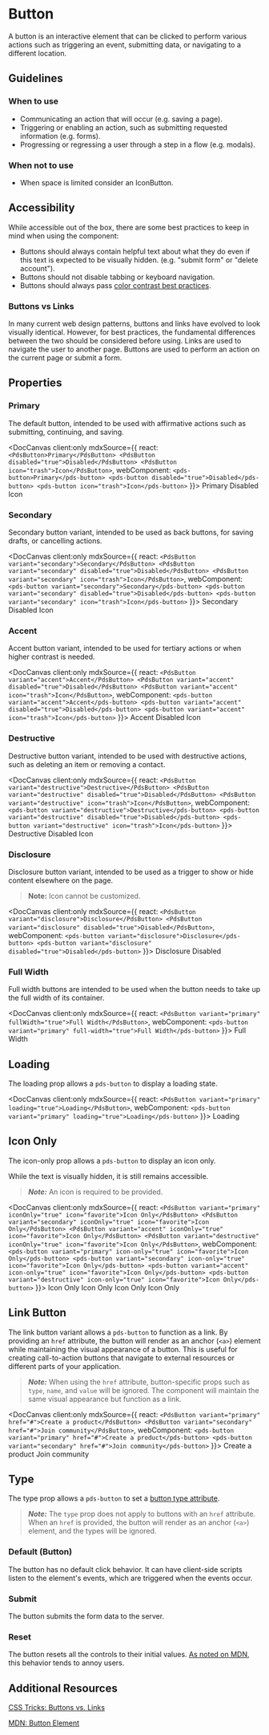 
# Button

A button is an interactive element that can be clicked to perform various actions such as triggering an event, submitting data, or navigating to a different location.

## Guidelines

### When to use

- Communicating an action that will occur (e.g. saving a page).
- Triggering or enabling an action, such as submitting requested information (e.g. forms).
- Progressing or regressing a user through a step in a flow (e.g. modals).

### When not to use
- When space is limited consider an IconButton.

## Accessibility

While accessible out of the box, there are some best practices to keep in mind when using the component:

- Buttons should always contain helpful text about what they do even if this text is expected to be visually hidden. (e.g. "submit form" or "delete account").
- Buttons should not disable tabbing or keyboard navigation.
- Buttons should always pass [color contrast best practices](https://www.w3.org/WAI/WCAG22/Understanding/contrast-minimum.html).

### Buttons vs Links

In many current web design patterns, buttons and links have evolved to look visually identical. However, for best practices, the fundamental differences between the two should be considered before using. Links are used to navigate the user to another page. Buttons are used to perform an action on the current page or submit a form.

## Properties

<DocArgsTable componentName="pds-button" docSource={components}/>

### Primary

The default button, intended to be used with affirmative actions such as submitting, continuing, and saving.

<DocCanvas client:only
  mdxSource={{
    react: `
    <PdsButton>Primary</PdsButton>
    <PdsButton disabled="true">Disabled</PdsButton>
    <PdsButton icon="trash">Icon</PdsButton>
    `,
    webComponent: `
    <pds-button>Primary</pds-button>
    <pds-button disabled="true">Disabled</pds-button>
    <pds-button icon="trash">Icon</pds-button>
    `
}}>
  <pds-button>Primary</pds-button>
  <pds-button disabled="true">Disabled</pds-button>
  <pds-button icon="trash">Icon</pds-button>
</DocCanvas>

### Secondary

Secondary button variant, intended to be used as back buttons, for saving drafts, or cancelling actions.

<DocCanvas client:only
  mdxSource={{
    react: `
    <PdsButton variant="secondary">Secondary</PdsButton>
    <PdsButton variant="secondary" disabled="true">Disabled</PdsButton>
    <PdsButton variant="secondary" icon="trash">Icon</PdsButton>
    `,
    webComponent: `
    <pds-button variant="secondary">Secondary</pds-button>
    <pds-button variant="secondary" disabled="true">Disabled</pds-button>
    <pds-button variant="secondary" icon="trash">Icon</pds-button>
    `
}}>
  <pds-button variant="secondary">Secondary</pds-button>
  <pds-button variant="secondary" disabled="true">Disabled</pds-button>
  <pds-button variant="secondary" icon="trash">Icon</pds-button>
</DocCanvas>

### Accent

Accent button variant, intended to be used for tertiary actions or when higher contrast is needed.

<DocCanvas client:only
  mdxSource={{
    react: `
    <PdsButton variant="accent">Accent</PdsButton>
    <PdsButton variant="accent" disabled="true">Disabled</PdsButton>
    <PdsButton variant="accent" icon="trash">Icon</PdsButton>
    `,
    webComponent: `
    <pds-button variant="accent">Accent</pds-button>
    <pds-button variant="accent" disabled="true">Disabled</pds-button>
    <pds-button variant="accent" icon="trash">Icon</pds-button>
    `
}}>
  <pds-button variant="accent">Accent</pds-button>
  <pds-button variant="accent" disabled="true">Disabled</pds-button>
  <pds-button variant="accent" icon="trash">Icon</pds-button>
</DocCanvas>

### Destructive

Destructive button variant, intended to be used with destructive actions, such as deleting an item or removing a contact.

<DocCanvas client:only
  mdxSource={{
    react: `
    <PdsButton variant="destructive">Destructive</PdsButton>
    <PdsButton variant="destructive" disabled="true">Disabled</PdsButton>
    <PdsButton variant="destructive" icon="trash">Icon</PdsButton>
    `,
    webComponent: `
    <pds-button variant="destructive">Destructive</pds-button>
    <pds-button variant="destructive" disabled="true">Disabled</pds-button>
    <pds-button variant="destructive" icon="trash">Icon</pds-button>
    `
}}>
  <pds-button variant="destructive">Destructive</pds-button>
  <pds-button variant="destructive" disabled="true">Disabled</pds-button>
  <pds-button variant="destructive" icon="trash">Icon</pds-button>
</DocCanvas>

### Disclosure

Disclosure button variant, intended to be used as a trigger to show or hide content elsewhere on the page.

> **Note:** Icon cannot be customized.

<DocCanvas client:only
  mdxSource={{
    react: `
    <PdsButton variant="disclosure">Disclosure</PdsButton>
    <PdsButton variant="disclosure" disabled="true">Disabled</PdsButton>
    `,
    webComponent: `
    <pds-button variant="disclosure">Disclosure</pds-button>
    <pds-button variant="disclosure" disabled="true">Disabled</pds-button>
    `
}}>
  <pds-button variant="disclosure">Disclosure</pds-button>
  <pds-button variant="disclosure" disabled="true">Disabled</pds-button>
</DocCanvas>

### Full Width

Full width buttons are intended to be used when the button needs to take up the full width of its container.

<DocCanvas client:only
  mdxSource={{
    react: `
    <PdsButton variant="primary" fullWidth="true">Full Width</PdsButton>
    `,
    webComponent: `
    <pds-button variant="primary" full-width="true">Full Width</pds-button>
    `
}}>
  <pds-button variant="primary" full-width="true">Full Width</pds-button>
</DocCanvas>

## Loading

The loading prop allows a `pds-button` to display a loading state.

<DocCanvas client:only
  mdxSource={{
    react: `
    <PdsButton variant="primary" loading="true">Loading</PdsButton>
    `,
    webComponent: `
    <pds-button variant="primary" loading="true">Loading</pds-button>
    `
}}>
  <pds-button variant="primary" loading="true">Loading</pds-button>
</DocCanvas>

## Icon Only

The icon-only prop allows a `pds-button` to display an icon only.

While the text is visually hidden, it is still remains accessible.

> ***Note:*** An icon is required to be provided.

<DocCanvas client:only
  mdxSource={{
    react: `
    <PdsButton variant="primary" iconOnly="true" icon="favorite">Icon Only</PdsButton>
    <PdsButton variant="secondary" iconOnly="true" icon="favorite">Icon Only</PdsButton>
    <PdsButton variant="accent" iconOnly="true" icon="favorite">Icon Only</PdsButton>
    <PdsButton variant="destructive" iconOnly="true" icon="favorite">Icon Only</PdsButton>
    `,
    webComponent: `
    <pds-button variant="primary" icon-only="true" icon="favorite">Icon Only</pds-button>
    <pds-button variant="secondary" icon-only="true" icon="favorite">Icon Only</pds-button>
    <pds-button variant="accent" icon-only="true" icon="favorite">Icon Only</pds-button>
    <pds-button variant="destructive" icon-only="true" icon="favorite">Icon Only</pds-button>
    `
}}>
  <pds-button variant="primary" icon-only="true" icon="favorite">Icon Only</pds-button>
  <pds-button variant="secondary" icon-only="true" icon="favorite">Icon Only</pds-button>
  <pds-button variant="accent" icon-only="true" icon="favorite">Icon Only</pds-button>
  <pds-button variant="destructive" icon-only="true" icon="favorite">Icon Only</pds-button>
</DocCanvas>


## Link Button

The link button variant allows a `pds-button` to function as a link. By providing an `href` attribute, the button will render as an anchor (`<a>`) element while maintaining the visual appearance of a button. This is useful for creating call-to-action buttons that navigate to external resources or different parts of your application.

> ***Note:*** When using the `href` attribute, button-specific props such as `type`, `name`, and `value` will be ignored. The component will maintain the same visual appearance but function as a link.

<DocCanvas client:only
  mdxSource={{
    react: `
    <PdsButton variant="primary" href="#">Create a product</PdsButton>
    <PdsButton variant="secondary" href="#">Join community</PdsButton>
    `,
    webComponent: `
    <pds-button variant="primary" href="#">Create a product</pds-button>
    <pds-button variant="secondary" href="#">Join community</pds-button>
    `
}}>
  <pds-button variant="primary" href="#">Create a product</pds-button>
  <pds-button variant="secondary" href="#">Join community</pds-button>
</DocCanvas>

## Type

The type prop allows a `pds-button` to set a [button type attribute](https://developer.mozilla.org/en-US/docs/Web/HTML/Element/button#attr-type).

> ***Note:*** The `type` prop does not apply to buttons with an `href` attribute. When an `href` is provided, the button will render as an anchor (`<a>`) element, and the types will be ignored.

### Default (Button)

The button has no default click behavior. It can have client-side scripts listen to the element's events, which are triggered when the events occur.

### Submit

The button submits the form data to the server.

### Reset

The button resets all the controls to their initial values. [As noted on MDN](https://developer.mozilla.org/en-US/docs/Web/HTML/Element/button#attr-type), this behavior tends to annoy users.

## Additional Resources

[CSS Tricks: Buttons vs. Links](https://css-tricks.com/buttons-vs-links/)

[MDN: Button Element](https://developer.mozilla.org/en-US/docs/Web/HTML/Element/button)
